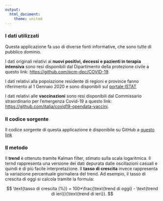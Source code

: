 ```yaml
---
output: 
  html_document: 
    theme: united
---
```



### I dati utilizzati

Questa applicazione fa uso di diverse fonti informative, che sono tutte di pubblico dominio. 

I dati originali relativi ai **nuovi positivi, decessi e pazienti in terapia intensiva** sono resi disponibili dal Dipartimento della protezione civile a questo link: [https://github.com/pcm-dpc/COVID-19](https://github.com/pcm-dpc/COVID-19). 

I dati relativi alla popolazione residente di regioni e province fanno riferimento al 1 Gennaio 2020 e sono disponibili sul [portale ISTAT](http://dati.istat.it/Index.aspx?QueryId=42869)

I dati relativi alle **vaccinazioni** sono resi disponibili dal Commissario straordinario per l'emergenza Covid-19 a questo link: <a href='https://github.com/italia/covid19-opendata-vaccini'>https://github.com/italia/covid19-opendata-vaccini</a>. 

### Il codice sorgente

Il codice sorgente di questa applicazione è disponibile su GitHub a [questo link]()

### Il metodo

Il **trend** è ottenuto tramite Kalman filter, stimato sulla scala logaritmica. Il ternd rappresenta una versione dei dati depurata dalle oscillazioni casuali e quindi è di più facile interpretazione. Il **tasso di crescita** invece rappresenta la variazione percentuale giornaliera del trend. Ad esempio, il tasso di crescita di oggi si calcola tramite la formula: 

$$
\text{tasso di crescita (%)} = 100*\frac{\text{trend di oggi} - \text{trend di ieri}}{\text{trend di ieri}}.
$$